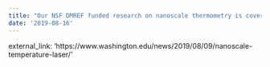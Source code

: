 ```yaml
---
title: "Our NSF DMREF funded research on nanoscale thermometry is covered by the University of Washington News"
date: '2019-08-16'
---
```


external_link: 'https://www.washington.edu/news/2019/08/09/nanoscale-temperature-laser/'